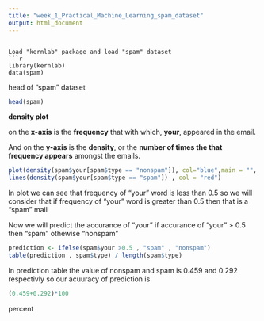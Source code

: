 ```yaml
---
title: "week_1_Practical_Machine_Learning_spam_dataset"
output: html_document
---
```


```

Load "kernlab" package and load "spam" dataset
```r
library(kernlab)
data(spam)
```


head of "spam" dataset 

```r
head(spam)
```




 **density plot**
	
on the **x-axis** is the **frequency**
that with which, **your**, appeared in the email. 
	
And on the **y-axis** is the **density**, or the 
**number of times the that frequency appears** amongst the emails.

```r
  
plot(density(spam$your[spam$type == "nonspam"]), col="blue",main = "", xlab = "frequency of 'your' ")
lines(density(spam$your[spam$type == "spam"]) , col = "red")
```

In plot we can see that  frequency of "your" word is less than 0.5 so we will consider that if frequency of "your " word is greater than 0.5 then that is a "spam" mail 



Now we will predict the accurance of "your" 
if accurance of "your" > 0.5 then "spam" othewise "nonspam"

```r
prediction <- ifelse(spam$your >0.5 , "spam" , "nonspam")
table(prediction , spam$type) / length(spam$type)
```

In prediction table the value of nonspam and spam is 0.459 and 0.292 respectivly 
so our acuuracy of prediction is 
```r
(0.459+0.292)*100
```
percent





